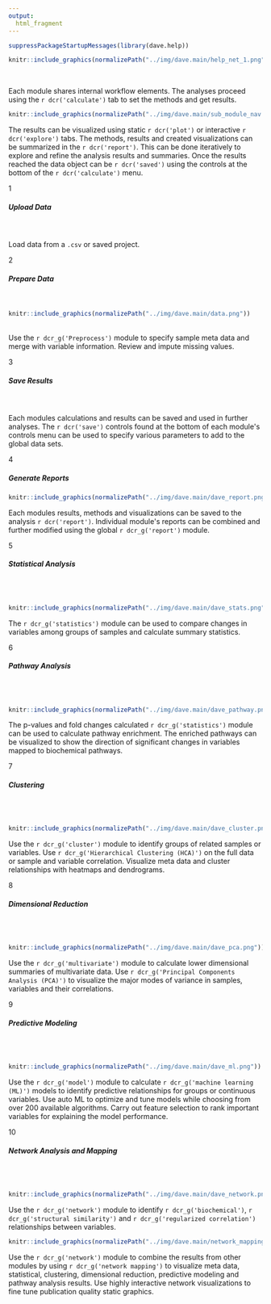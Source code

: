 ```yaml
---
output: 
  html_fragment
---
```




```r

suppressPackageStartupMessages(library(dave.help))

```

<div class='bordered'>
```r
knitr::include_graphics(normalizePath("../img/dave.main/help_net_1.png"))
```
</div>

<br>

Each module shares internal workflow elements. The analyses proceed using the `r dcr('calculate')` tab to set the methods and get results. 

<div class='bordered'>
```r
knitr::include_graphics(normalizePath("../img/dave.main/sub_module_nav.png"))
```
</div>

The results can be visualized using static `r dcr('plot')` or interactive `r dcr('explore')` tabs. The methods, results and created visualizations can be summarized in the `r dcr('report')`. This can be done iteratively to explore and refine the analysis results and summaries. Once the results reached the data object can be `r dcr('saved')` using the controls at the bottom of the `r dcr('calculate')` menu.

<div class='numberCircle'>1</div> 
<div class="txbox_blue"> <h5>Upload Data</h5></div><br>
<br>
Load data from a `.csv` or saved project.


<div class='numberCircle'>2</div> 
<div class="txbox_blue"><h5>Prepare Data</h5></div><br>

<div class='bordered'>
```r
knitr::include_graphics(normalizePath("../img/dave.main/data.png"))
```
</div>

<br>
Use the `r dcr_g('Preprocess')` module to specify sample meta data and merge with variable information. Review and impute missing values.


<div class='numberCircle'>3</div> 
<div class="txbox_blue"> <h5>Save Results</h5></div><br>
<br>
Each modules calculations and results can be saved and used in further analyses. The `r dcr('save')` controls found at the bottom of each module\'s controls menu can be used to specify various parameters to add to the global data sets.


<div class='numberCircle'>4</div> 
<div class="txbox_blue"> <h5>Generate Reports</h5></div>

<div class='bordered'>
```r
knitr::include_graphics(normalizePath("../img/dave.main/dave_report.png"))
```
</div>

Each modules results, methods and visualizations can be saved to the analysis `r dcr('report')`. Individual module\'s reports can be combined and further modified using the global `r dcr_g('report')` module.


<div class='numberCircle'>5</div> 
<div class="txbox_blue"> <h5>Statistical Analysis</h5></div>
<br>
<br>

<div class='bordered'>
```r
knitr::include_graphics(normalizePath("../img/dave.main/dave_stats.png"))
```
</div>

The `r dcr_g('statistics')` module can be used to compare changes in variables among groups of samples and calculate summary statistics.


<div class='numberCircle'>6</div> 
<div class="txbox_blue"> <h5>Pathway Analysis</h5></div>
<br>
<br>

<div class='bordered'>
```r
knitr::include_graphics(normalizePath("../img/dave.main/dave_pathway.png"))
```
</div>

The p-values and fold changes calculated `r dcr_g('statistics')` module can be used to calculate pathway enrichment. The enriched pathways can be visualized to show the direction of significant changes in variables mapped to biochemical pathways.


<div class='numberCircle'>7</div> 
<div class="txbox_blue"> <h5>Clustering</h5></div>
<br>
<br>

<div class='bordered'>
```r
knitr::include_graphics(normalizePath("../img/dave.main/dave_cluster.png"))
```
</div>


Use the `r dcr_g('cluster')` module to identify groups of related samples or variables. Use `r dcr_g('Hierarchical Clustering (HCA)')` on the full data or sample and variable correlation. Visualize meta data and cluster relationships with heatmaps and dendrograms.


<div class='numberCircle'>8</div> 
<div class="txbox_blue"> <h5>Dimensional Reduction</h5></div>
<br>
<br>

<div class='bordered'>
```r
knitr::include_graphics(normalizePath("../img/dave.main/dave_pca.png"))
```
</div>

Use the `r dcr_g('multivariate')` module to calculate lower dimensional summaries of multivariate data. Use `r dcr_g('Principal Components Analysis (PCA)')` to visualize the major modes of variance in samples, variables and their correlations.


<div class='numberCircle'>9</div> 
<div class="txbox_blue"> <h5>Predictive Modeling</h5></div>
<br>
<br>

<div class='bordered'>
```r
knitr::include_graphics(normalizePath("../img/dave.main/dave_ml.png"))
```
</div>


Use the `r dcr_g('model')` module to calculate `r dcr_g('machine learning (ML)')` models to identify predictive relationships for groups or continuous variables. Use auto ML to optimize and tune models while choosing from over 200 available algorithms. Carry out feature selection to rank important variables for explaining the model performance.



<div class='numberCircle'>10</div> 
<div class="txbox_blue"> <h5>Network Analysis and Mapping</h5></div>
<br>
<br>

<div class='bordered'>
```r
knitr::include_graphics(normalizePath("../img/dave.main/dave_network.png"))
```
</div>

Use the `r dcr_g('network')` module to identify `r dcr_g('biochemical')`, `r dcr_g('structural similarity')` and `r dcr_g('regularized correlation')` relationships between variables.

<div class='bordered'>
```r
knitr::include_graphics(normalizePath("../img/dave.main/network_mapping2.png"))
```
</div>


Use the `r dcr_g('network')` module to combine the results from other modules by using `r dcr_g('network mapping')` to visualize meta data, statistical, clustering, dimensional reduction, predictive modeling and pathway analysis results. Use highly interactive network visualizations to fine tune publication quality static graphics.


